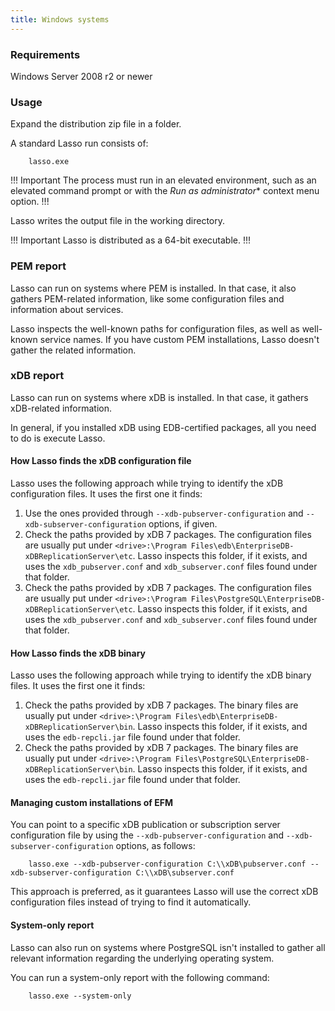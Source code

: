 ```yaml
---
title: Windows systems
---
```


### Requirements

Windows Server 2008 r2 or newer

### Usage

Expand the distribution zip file in a folder.

A standard Lasso run consists of:

```
    lasso.exe
```

!!! Important
The process must run in an elevated environment,
such as an elevated command prompt or with the *Run as administrator** context menu option.
!!!

Lasso writes the output file in the working directory.

!!! Important
Lasso is distributed as a 64-bit executable.
!!!

### PEM report

Lasso can run on systems where PEM is installed. In that
case, it also gathers PEM-related information, like some configuration
files and information about services.

Lasso inspects the well-known paths for configuration files,
as well as well-known service names. If you have custom PEM installations,
Lasso doesn't gather the related information.


### xDB report

Lasso can run on systems where xDB is installed. In that
case, it gathers xDB-related information.

In general, if you installed xDB using EDB-certified packages, all you
need to do is execute Lasso.

#### How Lasso finds the xDB configuration file

Lasso uses the following approach while trying to identify the xDB
configuration files. It uses the first one it finds:

1. Use the ones provided through `--xdb-pubserver-configuration` and
`--xdb-subserver-configuration` options, if given.
2. Check the paths provided by xDB 7 packages. The configuration files are usually
put under `<drive>:\Program Files\edb\EnterpriseDB-xDBReplicationServer\etc`.
Lasso inspects this folder, if it exists, and uses the `xdb_pubserver.conf` and
`xdb_subserver.conf` files found under that folder.
3. Check the paths provided by xDB 7 packages. The configuration files are usually
put under `<drive>:\Program Files\PostgreSQL\EnterpriseDB-xDBReplicationServer\etc`.
Lasso inspects this folder, if it exists, and uses the `xdb_pubserver.conf`
and `xdb_subserver.conf` files found under that folder.

#### How Lasso finds the xDB binary

Lasso uses the following approach while trying to identify the xDB
binary files. It uses the first one it finds:

1. Check the paths provided by xDB 7 packages. The binary files are usually
put under `<drive>:\Program Files\edb\EnterpriseDB-xDBReplicationServer\bin`.
Lasso inspects this folder, if it exists, and uses the `edb-repcli.jar` file found
under that folder.
2. Check the paths provided by xDB 7 packages. The binary files are usually
put under `<drive>:\Program Files\PostgreSQL\EnterpriseDB-xDBReplicationServer\bin`.
Lasso inspects this folder, if it exists, and uses the `edb-repcli.jar`
file found under that folder.

#### Managing custom installations of EFM

You can point to a specific xDB publication or subscription server configuration
file by using the `--xdb-pubserver-configuration` and `--xdb-subserver-configuration`
options, as follows:

```
    lasso.exe --xdb-pubserver-configuration C:\\xDB\pubserver.conf --xdb-subserver-configuration C:\\xDB\subserver.conf
```

This approach is preferred, as it guarantees Lasso will use
the correct xDB configuration files instead of trying to find it automatically.

#### System-only report

Lasso can also run on systems where PostgreSQL isn't
installed to gather all relevant information regarding the
underlying operating system.

You can run a system-only report with the following command:

```
    lasso.exe --system-only
```